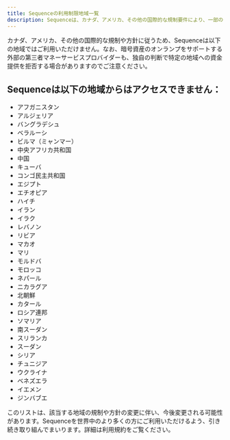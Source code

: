 ```yaml
---
title: Sequenceの利用制限地域一覧
description: Sequenceは、カナダ、アメリカ、その他の国際的な規制要件により、一部の地域で利用が制限されています。
---
```


カナダ、アメリカ、その他の国際的な規制や方針に従うため、Sequenceは以下の地域ではご利用いただけません。なお、暗号資産のオンランプをサポートする外部の第三者マネーサービスプロバイダーも、独自の判断で特定の地域への資金提供を拒否する場合がありますのでご注意ください。

## Sequenceは以下の地域からはアクセスできません：

- アフガニスタン
- アルジェリア
- バングラデシュ
- ベラルーシ
- ビルマ（ミャンマー）
- 中央アフリカ共和国
- 中国
- キューバ
- コンゴ民主共和国
- エジプト
- エチオピア
- ハイチ
- イラン
- イラク
- レバノン
- リビア
- マカオ
- マリ
- モルドバ
- モロッコ
- ネパール
- ニカラグア
- 北朝鮮
- カタール
- ロシア連邦
- ソマリア
- 南スーダン
- スリランカ
- スーダン
- シリア
- チュニジア
- ウクライナ
- ベネズエラ
- イエメン
- ジンバブエ

このリストは、該当する地域の規制や方針の変更に伴い、今後変更される可能性があります。Sequenceを世界中のより多くの方にご利用いただけるよう、引き続き取り組んでまいります。詳細は利用規約をご覧ください。